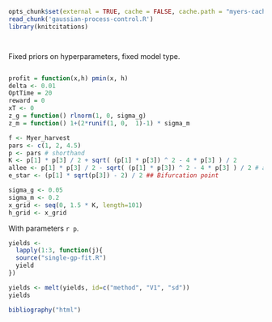 ```r
opts_chunk$set(external = TRUE, cache = FALSE, cache.path = "myers-cache/", warning=FALSE)
read_chunk('gaussian-process-control.R')
library(knitcitations)
```


```r
```
```r
```


Fixed priors on hyperparameters, fixed model type.

```r
```

```r
profit = function(x,h) pmin(x, h)
delta <- 0.01
OptTime = 20
reward = 0
xT <- 0
z_g = function() rlnorm(1, 0, sigma_g)
z_m = function() 1+(2*runif(1, 0,  1)-1) * sigma_m
```


```r
f <- Myer_harvest
pars <- c(1, 2, 4.5) 
p <- pars # shorthand 
K <- p[1] * p[3] / 2 + sqrt( (p[1] * p[3]) ^ 2 - 4 * p[3] ) / 2
allee <- p[1] * p[3] / 2 - sqrt( (p[1] * p[3]) ^ 2 - 4 * p[3] ) / 2 # allee threshold
e_star <- (p[1] * sqrt(p[3]) - 2) / 2 ## Bifurcation point 
```


```r
sigma_g <- 0.05
sigma_m <- 0.2
x_grid <- seq(0, 1.5 * K, length=101)
h_grid <- x_grid
```

With parameters `r p`. 


```r
yields <- 
  lapply(1:3, function(j){
  source("single-gp-fit.R")
  yield
})
```

```r
yields <- melt(yields, id=c("method", "V1", "sd"))
yields         
````



```r
bibliography("html")
```
